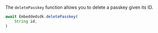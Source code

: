The `deletePasskey` function allows you to delete a passkey given its ID.

```javascript
await Embeddedsdk.deletePasskey(
    String id,
)
```
